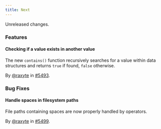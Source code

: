 ```yaml
---
title: Next
---
```


Unreleased changes.

### Features

#### Checking if a value exists in another value

The new `contains()` function recursively searches for a value
within data structures and returns `true` if found, `false` otherwise.

By [@raxyte](https://github.com/raxyte) in [#5493](https://github.com/tenzir/tenzir/pull/5493).

### Bug Fixes

#### Handle spaces in filesystem paths

File paths containing spaces are now properly handled by operators.

By [@raxyte](https://github.com/raxyte) in [#5499](https://github.com/tenzir/tenzir/pull/5499).
